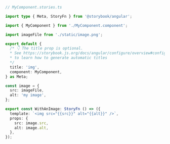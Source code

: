 ```ts
// MyComponent.stories.ts

import type { Meta, StoryFn } from '@storybook/angular';

import { MyComponent } from './MyComponent.component';

import imageFile from './static/image.png';

export default {
  /* 👇 The title prop is optional.
  * See https://storybook.js.org/docs/angular/configure/overview#configure-story-loading
  * to learn how to generate automatic titles
  */
  title: 'img',
  component: MyComponent,
} as Meta;

const image = {
  src: imageFile,
  alt: 'my image',
};

export const WithAnImage: StoryFn () => ({
  template: `<img src="{{src}}" alt="{{alt}}" />`,
  props: {
    src: image.src,
    alt: image.alt,
  },
});
```